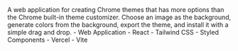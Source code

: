 <PortfolioItemWrapper>
  <Explanation>
    <Title>Chromio</Title>
    <Description>
      A web application for creating Chrome themes that has more options than the Chrome built-in theme customizer. Choose an image as the background, generate colors from the background, export the theme, and install it with a simple drag and drop.
    </Description>
    <Categories>
      - Web Application 
    </Categories>
    <Technologies>
      - React 
      - Tailwind CSS 
      - Styled Components 
      - Vercel
      - Vite
    </Technologies>
    <Links
      repo="https://github.com/dominggo1999/chrome-theme-creator"
      live="https://chrome-theme-creator.vercel.app/"
    />
  </Explanation>
  <Thumbnail
    src="chromio"
    alt="Chromio"
  />
</PortfolioItemWrapper>